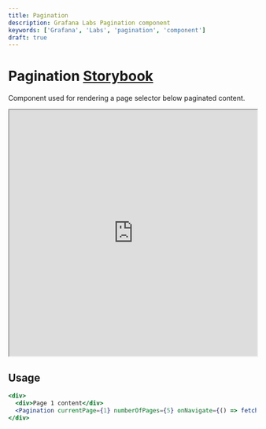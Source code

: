 ```yaml
---
title: Pagination
description: Grafana Labs Pagination component
keywords: ['Grafana', 'Labs', 'pagination', 'component']
draft: true
---
```



# Pagination <Badge text='draft' color='orange'></Badge> <a href='https://developers.grafana.com/ui/latest/index.html?path=/story/buttons-pagination--with-pages' target='_blank' className='header-links'>Storybook <Icon name="external-link-alt"/> </a>

Component used for rendering a page selector below paginated content.

<iframe
  src="https://developers.grafana.com/ui/latest/index.html?path=/story/buttons-pagination--with-pages&full=1&shortcuts=false&singleStory=true"
  width="100%"
  height="500px"
></iframe>

## Usage

```jsx
<div>
  <div>Page 1 content</div>
  <Pagination currentPage={1} numberOfPages={5} onNavigate={() => fetchPage(2)} />
</div>
```
